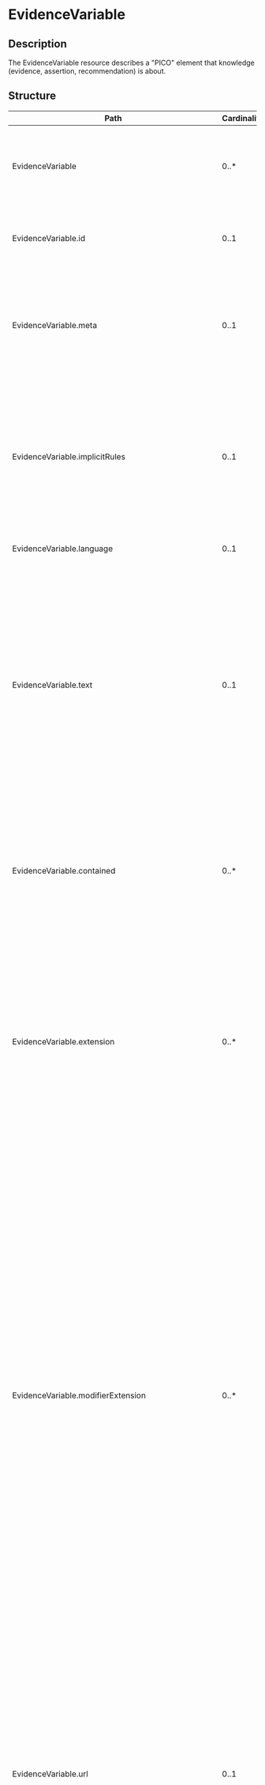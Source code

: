 # EvidenceVariable
 ## Description 
 The EvidenceVariable resource describes a "PICO" element that knowledge (evidence, assertion, recommendation) is about.
 ## Structure 
 | Path | Cardinality | Type | Description 
 | ---- | ----------- | ---- | -------  
 | EvidenceVariable | 0..* | EvidenceVariable | The EvidenceVariable resource describes a "PICO" element that knowledge (evidence, assertion, recommendation) is about. 
 | EvidenceVariable.id | 0..1 | http://hl7.org/fhirpath/System.String | The logical id of the resource, as used in the URL for the resource. Once assigned, this value never changes. 
 | EvidenceVariable.meta | 0..1 | Meta | The metadata about the resource. This is content that is maintained by the infrastructure. Changes to the content might not always be associated with version changes to the resource. 
 | EvidenceVariable.implicitRules | 0..1 | uri | A reference to a set of rules that were followed when the resource was constructed, and which must be understood when processing the content. Often, this is a reference to an implementation guide that defines the special rules along with other profiles etc. 
 | EvidenceVariable.language | 0..1 | code | The base language in which the resource is written. 
 | EvidenceVariable.text | 0..1 | Narrative | A human-readable narrative that contains a summary of the resource and can be used to represent the content of the resource to a human. The narrative need not encode all the structured data, but is required to contain sufficient detail to make it "clinically safe" for a human to just read the narrative. Resource definitions may define what content should be represented in the narrative to ensure clinical safety. 
 | EvidenceVariable.contained | 0..* | Resource | These resources do not have an independent existence apart from the resource that contains them - they cannot be identified independently, and nor can they have their own independent transaction scope. 
 | EvidenceVariable.extension | 0..* | Extension | May be used to represent additional information that is not part of the basic definition of the resource. To make the use of extensions safe and manageable, there is a strict set of governance  applied to the definition and use of extensions. Though any implementer can define an extension, there is a set of requirements that SHALL be met as part of the definition of the extension. 
 | EvidenceVariable.modifierExtension | 0..* | Extension | May be used to represent additional information that is not part of the basic definition of the resource and that modifies the understanding of the element that contains it and/or the understanding of the containing element's descendants. Usually modifier elements provide negation or qualification. To make the use of extensions safe and manageable, there is a strict set of governance applied to the definition and use of extensions. Though any implementer is allowed to define an extension, there is a set of requirements that SHALL be met as part of the definition of the extension. Applications processing a resource are required to check for modifier extensions.Modifier extensions SHALL NOT change the meaning of any elements on Resource or DomainResource (including cannot change the meaning of modifierExtension itself). 
 | EvidenceVariable.url | 0..1 | uri | An absolute URI that is used to identify this evidence variable when it is referenced in a specification, model, design or an instance; also called its canonical identifier. This SHOULD be globally unique and SHOULD be a literal address at which at which an authoritative instance of this evidence variable is (or will be) published. This URL can be the target of a canonical reference. It SHALL remain the same when the evidence variable is stored on different servers. 
 | EvidenceVariable.identifier | 0..* | Identifier | A formal identifier that is used to identify this evidence variable when it is represented in other formats, or referenced in a specification, model, design or an instance. 
 | EvidenceVariable.version | 0..1 | string | The identifier that is used to identify this version of the evidence variable when it is referenced in a specification, model, design or instance. This is an arbitrary value managed by the evidence variable author and is not expected to be globally unique. For example, it might be a timestamp (e.g. yyyymmdd) if a managed version is not available. There is also no expectation that versions can be placed in a lexicographical sequence. To provide a version consistent with the Decision Support Service specification, use the format Major.Minor.Revision (e.g. 1.0.0). For more information on versioning knowledge assets, refer to the Decision Support Service specification. Note that a version is required for non-experimental active artifacts. 
 | EvidenceVariable.name | 0..1 | string | A natural language name identifying the evidence variable. This name should be usable as an identifier for the module by machine processing applications such as code generation. 
 | EvidenceVariable.title | 0..1 | string | A short, descriptive, user-friendly title for the evidence variable. 
 | EvidenceVariable.shortTitle | 0..1 | string | The short title provides an alternate title for use in informal descriptive contexts where the full, formal title is not necessary. 
 | EvidenceVariable.subtitle | 0..1 | string | An explanatory or alternate title for the EvidenceVariable giving additional information about its content. 
 | EvidenceVariable.status | 1..1 | code | The status of this evidence variable. Enables tracking the life-cycle of the content. 
 | EvidenceVariable.date | 0..1 | dateTime | The date  (and optionally time) when the evidence variable was published. The date must change when the business version changes and it must change if the status code changes. In addition, it should change when the substantive content of the evidence variable changes. 
 | EvidenceVariable.publisher | 0..1 | string | The name of the organization or individual that published the evidence variable. 
 | EvidenceVariable.contact | 0..* | ContactDetail | Contact details to assist a user in finding and communicating with the publisher. 
 | EvidenceVariable.description | 0..1 | markdown | A free text natural language description of the evidence variable from a consumer's perspective. 
 | EvidenceVariable.note | 0..* | Annotation | A human-readable string to clarify or explain concepts about the resource. 
 | EvidenceVariable.useContext | 0..* | UsageContext | The content was developed with a focus and intent of supporting the contexts that are listed. These contexts may be general categories (gender, age, ...) or may be references to specific programs (insurance plans, studies, ...) and may be used to assist with indexing and searching for appropriate evidence variable instances. 
 | EvidenceVariable.jurisdiction | 0..* | CodeableConcept | A legal or geographic region in which the evidence variable is intended to be used. 
 | EvidenceVariable.copyright | 0..1 | markdown | A copyright statement relating to the evidence variable and/or its contents. Copyright statements are generally legal restrictions on the use and publishing of the evidence variable. 
 | EvidenceVariable.approvalDate | 0..1 | date | The date on which the resource content was approved by the publisher. Approval happens once when the content is officially approved for usage. 
 | EvidenceVariable.lastReviewDate | 0..1 | date | The date on which the resource content was last reviewed. Review happens periodically after approval but does not change the original approval date. 
 | EvidenceVariable.effectivePeriod | 0..1 | Period | The period during which the evidence variable content was or is planned to be in active use. 
 | EvidenceVariable.topic | 0..* | CodeableConcept | Descriptive topics related to the content of the EvidenceVariable. Topics provide a high-level categorization grouping types of EvidenceVariables that can be useful for filtering and searching. 
 | EvidenceVariable.author | 0..* | ContactDetail | An individiual or organization primarily involved in the creation and maintenance of the content. 
 | EvidenceVariable.editor | 0..* | ContactDetail | An individual or organization primarily responsible for internal coherence of the content. 
 | EvidenceVariable.reviewer | 0..* | ContactDetail | An individual or organization primarily responsible for review of some aspect of the content. 
 | EvidenceVariable.endorser | 0..* | ContactDetail | An individual or organization responsible for officially endorsing the content for use in some setting. 
 | EvidenceVariable.relatedArtifact | 0..* | RelatedArtifact | Related artifacts such as additional documentation, justification, or bibliographic references. 
 | EvidenceVariable.type | 0..1 | code | The type of evidence element, a population, an exposure, or an outcome. 
 | EvidenceVariable.characteristic | 1..* | BackboneElement | A characteristic that defines the members of the evidence element. Multiple characteristics are applied with "and" semantics. 
 | EvidenceVariable.characteristic.id | 0..1 | http://hl7.org/fhirpath/System.String | Unique id for the element within a resource (for internal references). This may be any string value that does not contain spaces. 
 | EvidenceVariable.characteristic.extension | 0..* | Extension | May be used to represent additional information that is not part of the basic definition of the element. To make the use of extensions safe and manageable, there is a strict set of governance  applied to the definition and use of extensions. Though any implementer can define an extension, there is a set of requirements that SHALL be met as part of the definition of the extension. 
 | EvidenceVariable.characteristic.modifierExtension | 0..* | Extension | May be used to represent additional information that is not part of the basic definition of the element and that modifies the understanding of the element in which it is contained and/or the understanding of the containing element's descendants. Usually modifier elements provide negation or qualification. To make the use of extensions safe and manageable, there is a strict set of governance applied to the definition and use of extensions. Though any implementer can define an extension, there is a set of requirements that SHALL be met as part of the definition of the extension. Applications processing a resource are required to check for modifier extensions.Modifier extensions SHALL NOT change the meaning of any elements on Resource or DomainResource (including cannot change the meaning of modifierExtension itself). 
 | EvidenceVariable.characteristic.description | 0..1 | string | A short, natural language description of the characteristic that could be used to communicate the criteria to an end-user. 
 | EvidenceVariable.characteristic.definition[x] | 1..1 | Reference | Define members of the evidence element using Codes (such as condition, medication, or observation), Expressions ( using an expression language such as FHIRPath or CQL) or DataRequirements (such as Diabetes diagnosis onset in the last year). 
 | EvidenceVariable.characteristic.usageContext | 0..* | UsageContext | Use UsageContext to define the members of the population, such as Age Ranges, Genders, Settings. 
 | EvidenceVariable.characteristic.exclude | 0..1 | boolean | When true, members with this characteristic are excluded from the element. 
 | EvidenceVariable.characteristic.participantEffective[x] | 0..1 | dateTime | Indicates what effective period the study covers. 
 | EvidenceVariable.characteristic.timeFromStart | 0..1 | Duration | Indicates duration from the participant's study entry. 
 | EvidenceVariable.characteristic.groupMeasure | 0..1 | code | Indicates how elements are aggregated within the study effective period. 
 ## Search Parameters 
 | Name | Type | Description  | Expression  
 | ---- | ---- | ------- | ------  
 | _text | string | Search on the narrative of the resource |   
 | _content | string | Search on the entire content of the resource |   
 | _id | token | Logical id of this artifact | Resource.id  
 | _lastUpdated | date | When the resource version last changed | Resource.meta.lastUpdated  
 | _profile | uri | Profiles this resource claims to conform to | Resource.meta.profile  
 | _query | token | A custom search profile that describes a specific defined query operation |   
 | _security | token | Security Labels applied to this resource | Resource.meta.security  
 | _source | uri | Identifies where the resource comes from | Resource.meta.source  
 | _tag | token | Tags applied to this resource | Resource.meta.tag  
 | composed-of | reference | What resource is being referenced | EvidenceVariable.relatedArtifact.where(type='composed-of').resource  
 | context | token | A use context assigned to the evidence variable | (EvidenceVariable.useContext.value.ofType(CodeableConcept))  
 | context-quantity | quantity | A quantity- or range-valued use context assigned to the evidence variable | (EvidenceVariable.useContext.value.ofType(Quantity)) / (EvidenceVariable.useContext.value.ofType(Range))  
 | context-type | token | A type of use context assigned to the evidence variable | EvidenceVariable.useContext.code  
 | date | date | The evidence variable publication date | EvidenceVariable.date  
 | depends-on | reference | What resource is being referenced | EvidenceVariable.relatedArtifact.where(type='depends-on').resource  
 | derived-from | reference | What resource is being referenced | EvidenceVariable.relatedArtifact.where(type='derived-from').resource  
 | description | string | The description of the evidence variable | EvidenceVariable.description  
 | effective | date | The time during which the evidence variable is intended to be in use | EvidenceVariable.effectivePeriod  
 | identifier | token | External identifier for the evidence variable | EvidenceVariable.identifier  
 | jurisdiction | token | Intended jurisdiction for the evidence variable | EvidenceVariable.jurisdiction  
 | name | string | Computationally friendly name of the evidence variable | EvidenceVariable.name  
 | predecessor | reference | What resource is being referenced | EvidenceVariable.relatedArtifact.where(type='predecessor').resource  
 | publisher | string | Name of the publisher of the evidence variable | EvidenceVariable.publisher  
 | status | token | The current status of the evidence variable | EvidenceVariable.status  
 | successor | reference | What resource is being referenced | EvidenceVariable.relatedArtifact.where(type='successor').resource  
 | title | string | The human-friendly name of the evidence variable | EvidenceVariable.title  
 | topic | token | Topics associated with the EvidenceVariable | EvidenceVariable.topic  
 | url | uri | The uri that identifies the evidence variable | EvidenceVariable.url  
 | version | token | The business version of the evidence variable | EvidenceVariable.version  
 | context-type-quantity | composite | A use context type and quantity- or range-based value assigned to the evidence variable | EvidenceVariable.useContext  
 | context-type-value | composite | A use context type and value assigned to the evidence variable | EvidenceVariable.useContext  
 | _iguhealth-version-seq | number | The version sequence of the resource | Resource.meta.extension.where(url='https://iguhealth.app/version-sequence').value  
 | _iguhealth-author | token | The author of the resource | Resource.meta.extension.where(url='https://iguhealth.app/author').value  
